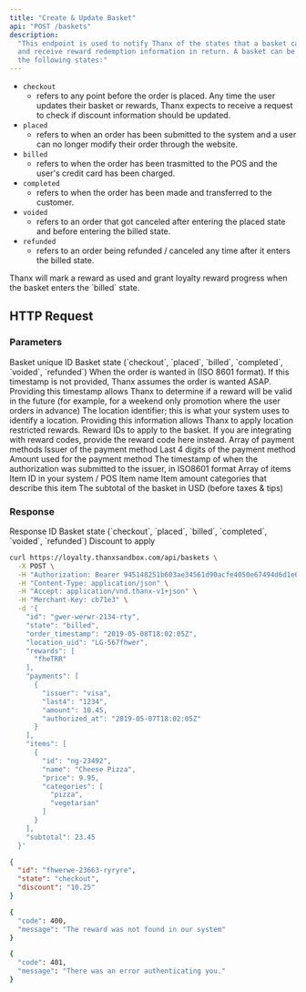 ```yaml
---
title: "Create & Update Basket"
api: "POST /baskets"
description:
  "This endpoint is used to notify Thanx of the states that a basket can be in
  and receive reward redemption information in return. A basket can be in one of
  the following states:"
---
```


- `checkout`
  - refers to any point before the order is placed. Any time the user updates
    their basket or rewards, Thanx expects to receive a request to check if
    discount information should be updated.
- `placed`
  - refers to when an order has been submitted to the system and a user can no
    longer modify their order through the website.
- `billed`
  - refers to when the order has been trasmitted to the POS and the user's
    credit card has been charged.
- `completed`
  - refers to when the order has been made and transferred to the customer.
- `voided`
  - refers to an order that got canceled after entering the placed state and
    before entering the billed state.
- `refunded`
  - refers to an order being refunded / canceled any time after it enters the
    billed state.

<Info>
  Thanx will mark a reward as used and grant loyalty reward progress when the
  basket enters the `billed` state.
</Info>

## HTTP Request

### Parameters

<ParamField body="id" type="string">
  Basket unique ID
</ParamField>

<ParamField body="state" type="enum">
  Basket state (`checkout`, `placed`, `billed`, `completed`, `voided`,
  `refunded`)
</ParamField>

<ParamField body="order_timestamp" type="string">
  When the order is wanted in (ISO 8601 format). If this timestamp is not
  provided, Thanx assumes the order is wanted ASAP. Providing this timestamp
  allows Thanx to determine if a reward will be valid in the future (for
  example, for a weekend only promotion where the user orders in advance)
</ParamField>

<ParamField body="location_uid" type="string">
  The location identifier; this is what your system uses to identify a location.
  Providing this information allows Thanx to apply location restricted rewards.
</ParamField>

<ParamField body="rewards" type="array(string)">
  Reward IDs to apply to the basket. If you are integrating with reward codes,
  provide the reward code here instead.
</ParamField>

<ParamField body="payments" type="array(hash)">
  Array of payment methods
</ParamField>

<ParamField body="payments.last4" type="string">
  Issuer of the payment method
</ParamField>

<ParamField body="payments.issuer" type="string">
  Last 4 digits of the payment method
</ParamField>

<ParamField body="payments.amount" type="decimal">
  Amount used for the payment method
</ParamField>

<ParamField body="payments.authorized_at" type="string">
  The timestamp of when the authorization was submitted to the issuer, in
  ISO8601 format
</ParamField>

<ParamField body="items" type="array(hash)">
  Array of items
</ParamField>

<ParamField body="items.id" type="string">
  Item ID in your system / POS
</ParamField>

<ParamField body="items.name" type="string">
  Item name
</ParamField>

<ParamField body="items.price" type="decimal">
  Item amount
</ParamField>

<ParamField body="items.categories" type="array(string)">
  categories that describe this item
</ParamField>

<ParamField body="subtotal" type="decimal">
  The subtotal of the basket in USD (before taxes & tips)
</ParamField>

### Response

<ResponseField name="id" type="string">
  Response ID
</ResponseField>

<ResponseField name="state" type="enum">
  Basket state (`checkout`, `placed`, `billed`, `completed`, `voided`,
  `refunded`)
</ResponseField>

<ResponseField name="discount" type="string">
  Discount to apply
</ResponseField>

<RequestExample>

```bash
curl https://loyalty.thanxsandbox.com/api/baskets \
  -X POST \
  -H "Authorization: Bearer 945148251b603ae34561d90acfe4050e67494d6d1e65d4d3d52798407f03c0bd" \
  -H "Content-Type: application/json" \
  -H "Accept: application/vnd.thanx-v1+json" \
  -H "Merchant-Key: cb71e3" \
  -d '{
    "id": "gwer-werwr-2134-rty",
    "state": "billed",
    "order_timestamp": "2019-05-08T18:02:05Z",
    "location_uid": "LG-567fhwer",
    "rewards": [
      "fheTRR"
    ],
    "payments": [
      {
        "issuer": "visa",
        "last4": "1234",
        "amount": 10.45,
        "authorized_at": "2019-05-07T18:02:05Z"
      }
    ],
    "items": [
      {
        "id": "ng-23492",
        "name": "Cheese Pizza",
        "price": 9.95,
        "categories": [
          "pizza",
          "vegetarian"
        ]
      }
    ],
    "subtotal": 23.45
  }'
```

</RequestExample>

<ResponseExample>

```json 200
{
  "id": "fhwerwe-23663-ryryre",
  "state": "checkout",
  "discount": "10.25"
}
```

```bash 400
{
  "code": 400,
  "message": "The reward was not found in our system"
}
```

```bash 401
{
  "code": 401,
  "message": "There was an error authenticating you."
}
```

</ResponseExample>
